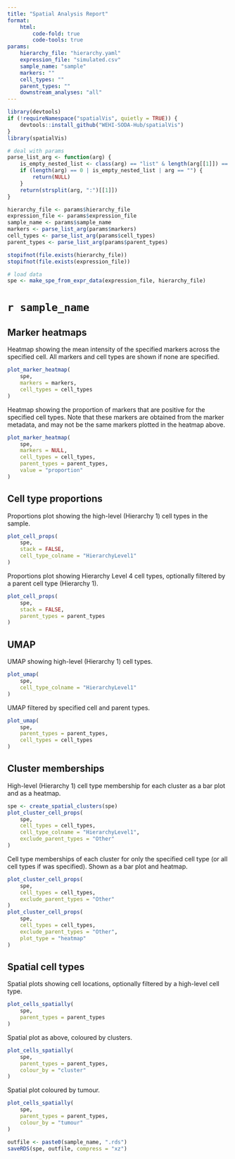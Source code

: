 ```yaml
---
title: "Spatial Analysis Report"
format:
    html:
        code-fold: true
        code-tools: true
params:
    hierarchy_file: "hierarchy.yaml"
    expression_file: "simulated.csv"
    sample_name: "sample"
    markers: ""
    cell_types: ""
    parent_types: ""
    downstream_analyses: "all"
---
```


```r
library(devtools)
if (!requireNamespace("spatialVis", quietly = TRUE)) {
    devtools::install_github("WEHI-SODA-Hub/spatialVis")
}
library(spatialVis)

# deal with params
parse_list_arg <- function(arg) {
    is_empty_nested_list <- class(arg) == "list" & length(arg[[1]]) == 0
    if (length(arg) == 0 | is_empty_nested_list | arg == "") {
        return(NULL)
    }
    return(strsplit(arg, ":")[[1]])
}

hierarchy_file <- params$hierarchy_file
expression_file <- params$expression_file
sample_name <- params$sample_name
markers <- parse_list_arg(params$markers)
cell_types <- parse_list_arg(params$cell_types)
parent_types <- parse_list_arg(params$parent_types)

stopifnot(file.exists(hierarchy_file))
stopifnot(file.exists(expression_file))

# load data
spe <- make_spe_from_expr_data(expression_file, hierarchy_file)
```
# `r sample_name`

## Marker heatmaps

Heatmap showing the mean intensity of the specified markers across the specified
cell. All markers and cell types are shown if none are specified.

```r
plot_marker_heatmap(
    spe,
    markers = markers,
    cell_types = cell_types
)
```

Heatmap showing the proportion of markers that are positive for the specified
cell types. Note that these markers are obtained from the marker metadata, and
may not be the same markers plotted in the heatmap above.

```r
plot_marker_heatmap(
    spe,
    markers = NULL,
    cell_types = cell_types,
    parent_types = parent_types,
    value = "proportion"
)
```

## Cell type proportions

Proportions plot showing the high-level (Hierarchy 1) cell types in the sample.

```r
plot_cell_props(
    spe,
    stack = FALSE,
    cell_type_colname = "HierarchyLevel1"
)
```

Proportions plot showing Hierarchy Level 4 cell types, optionally filtered by a
parent cell type (Hierarchy 1).

```r
plot_cell_props(
    spe,
    stack = FALSE,
    parent_types = parent_types
)
```

## UMAP

UMAP showing high-level (Hierarchy 1) cell types.

```r
plot_umap(
    spe,
    cell_type_colname = "HierarchyLevel1"
)
```

UMAP filtered by specified cell and parent types.

```r
plot_umap(
    spe,
    parent_types = parent_types,
    cell_types = cell_types
)
```

## Cluster memberships

High-level (Hierarchy 1) cell type membership for each cluster as a bar plot and
as a heatmap.

```r
spe <- create_spatial_clusters(spe)
plot_cluster_cell_props(
    spe,
    cell_types = cell_types,
    cell_type_colname = "HierarchyLevel1",
    exclude_parent_types = "Other"
)
```

Cell type memberships of each cluster for only the specified cell type (or all
cell types if was specified). Shown as a bar plot and heatmap.

```r
plot_cluster_cell_props(
    spe,
    cell_types = cell_types,
    exclude_parent_types = "Other"
)
plot_cluster_cell_props(
    spe,
    cell_types = cell_types,
    exclude_parent_types = "Other",
    plot_type = "heatmap"
)
```

## Spatial cell types

Spatial plots showing cell locations, optionally filtered by a high-level cell
type.

```r
plot_cells_spatially(
    spe,
    parent_types = parent_types
)
```

Spatial plot as above, coloured by clusters.

```r
plot_cells_spatially(
    spe,
    parent_types = parent_types,
    colour_by = "cluster"
)
```

Spatial plot coloured by tumour.

```r
plot_cells_spatially(
    spe,
    parent_types = parent_types,
    colour_by = "tumour"
)
```

```r
outfile <- paste0(sample_name, ".rds")
saveRDS(spe, outfile, compress = "xz")
```
